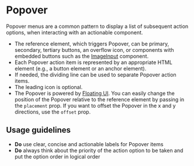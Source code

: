 
<Meta of={Stories} />

# Popover

Popover menus are a common pattern to display a list of subsequent action options, when interacting with an actionable component.

<Story of={Stories.Base} />
<Props of={Popover} />

- The reference element, which triggers Popover, can be primary, secondary, tertiary buttons, an overflow icon, or components with embedded buttons such as the [ImageInput](Forms/ImageInput) component.
- Each Popover action item is represented by an appropriate HTML element (e.g., a button element or an anchor element).
- If needed, the dividing line can be used to separate Popover action items.
- The leading icon is optional.
- The Popover is powered by [Floating UI](https://floating-ui.com/docs/react-dom). You can easily change the position of the Popover relative to the reference element by passing in the `placement` prop. If you want to offset the Popover in the x and y directions, use the `offset` prop.

<Story of={Stories.Offset} />

## Usage guidelines

- **Do** use clear, concise and actionable labels for Popover items
- **Do** always think about the priority of the action option to be taken and put the option order in logical order
